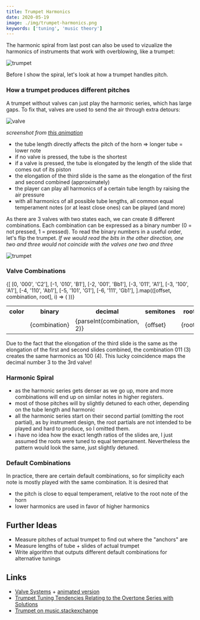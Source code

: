 ```yaml
---
title: Trumpet Harmonics
date: 2020-05-19
image: ./img/trumpet-harmonics.png
keywords: ['tuning', 'music theory']
---
```



The harmonic spiral from last post can also be used to vizualize the harmonics of instruments that work with overblowing, like a trumpet:

![trumpet](../assets/trumpet.svg)

Before I show the spiral, let's look at how a trumpet handles pitch.

### How a trumpet produces different pitches

A trumpet without valves can just play the harmonic series, which has large gaps. To fix that, valves are used to send the air through extra detours:

![valve](../assets/valve2d.gif)

_screenshot from [this animation](http://www.dwerden.com/comp/aCompIntro9_FlowFlow_F4.html)_

- the tube length directly affects the pitch of the horn => longer tube = lower note
- if no valve is pressed, the tube is the shortest
- if a valve is pressed, the tube is elongated by the length of the slide that comes out of its piston
- the elongation of the third slide is the same as the elongation of the first and second combined (approximately)
- the player can play all harmonics of a certain tube length by raising the air pressure
- with all harmonics of all possible tube lengths, all common equal temperament notes (or at least close ones) can be played (and more)

As there are 3 valves with two states each, we can create 8 different combinations. Each combination can be expressed as a binary number (0 = not pressed, 1 = pressed).
To read the binary numbers in a useful order, let's flip the trumpet. _If we would read the bits in the other direction, one two and three would not coincide with the valves one two and three_

![trumpet](../assets/trumpet-mirrored.svg)

### Valve Combinations

<table>
  <tbody>
    <tr>
      <th>color</th>
      <th>binary</th>
      <th>decimal</th>
      <th>semitones</th>
      <th>root</th>
    </tr>
    {[
      [0, '000', 'C2'],
      [-1, '010', 'B1'],
      [-2, '001', 'Bb1'],
      [-3, '011', 'A1'],
      [-3, '100', 'A1'],
      [-4, '110', 'Ab1'],
      [-5, '101', 'G1'],
      [-6, '111', 'Gb1'],
    ].map(([offset, combination, root], i) => (
      <tr key={i}>
        <td>
          <div
            style={{
              width: 20,
              height: 20,
              borderRadius: '50%',
              backgroundColor: frequencyColor(edo12(offset) * Note.freq('Bb1') * 3),
            }}
          ></div>
        </td>
        <td>{combination}</td>
        <td>{parseInt(combination, 2)}</td>
        <td>{offset}</td>
        <td>{root}</td>
      </tr>
    ))}
  </tbody>
</table>

Due to the fact that the elongation of the third slide is the same as the elongation of the first and second slides combined, the combination 011 (3) creates the same harmonics as 100 (4). This lucky coincidence maps the decimal number 3 to the 3rd valve!

### Harmonic Spiral

<TrumpetSpiral />

- as the harmonic series gets denser as we go up, more and more combinations will end up on similar notes in higher registers.
- most of those pitches will by slightly detuned to each other, depending on the tube length and harmonic
- all the harmonic series start on their second partial (omitting the root partial), as by instrument design, the root partials are not intended to be played and hard to produce, so I omitted them.
- i have no idea how the exact length ratios of the slides are, I just assumed the roots were tuned to equal temperament. Nevertheless the pattern would look the same, just slightly detuned.

### Default Combinations

In practice, there are certain default combinations, so for simplicity each note is mostly played with the same combination.
It is desired that

- the pitch is close to equal temperament, relative to the root note of the horn
- lower harmonics are used in favor of higher harmonics

## Further Ideas

- Measure pitches of actual trumpet to find out where the "anchors" are
- Measure lengths of tube + slides of actual trumpet
- Write algorithm that outputs different default combinations for alternative tunings

## Links

- [Valve Systems](http://www.dwerden.com/eu-articles-comp.cfm) + [animated version](http://www.dwerden.com/comp/aCompIntro9_FlowFlow_F4.html)
- [Trumpet Tuning Tendencies Relating to the Overtone Series with Solutions](https://www.utc.edu/faculty/erika-schafer/musiceducatorresources/tuning.php)
- [Trumpet on music.stackexchange](https://music.stackexchange.com/questions/84172/trumpet-valves-lengths-and-pitch)
